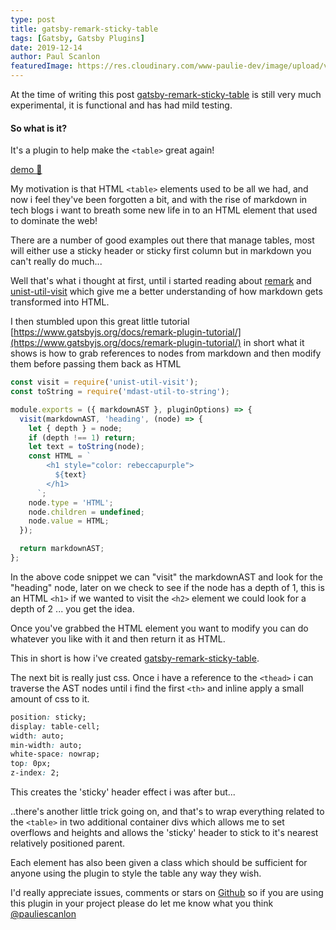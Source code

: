 ```yaml
---
type: post
title: gatsby-remark-sticky-table
tags: [Gatsby, Gatsby Plugins]
date: 2019-12-14
author: Paul Scanlon
featuredImage: https://res.cloudinary.com/www-paulie-dev/image/upload/v1595915540/paulie.dev/2019/11/24/gatsby-remark-sticky-table_wn2ozg.jpg
---
```


At the time of writing this post
[gatsby-remark-sticky-table](https://github.com/PaulieScanlon/gatsby-remark-sticky-table) is still very much
experimental, it is functional and has had mild testing.

#### So what is it?

It's a plugin to help make the `<table>` great again!

[demo 🧲](https://gatsby-remark-sticky-table.netlify.com/)

My motivation is that HTML `<table>` elements used to be all we had, and now i feel they've been forgotten a bit, and
with the rise of markdown in tech blogs i want to breath some new life in to an HTML element that used to dominate the
web!

There are a number of good examples out there that manage tables, most will either use a sticky header or sticky first
column but in markdown you can't really do much...

Well that's what i thought at first, until i started reading about [remark](https://github.com/remarkjs/remark) and
[unist-util-visit](https://github.com/syntax-tree/unist-util-visit) which give me a better understanding of how markdown
gets transformed into HTML.

I then stumbled upon this great little tutorial
[https://www.gatsbyjs.org/docs/remark-plugin-tutorial/](https://www.gatsbyjs.org/docs/remark-plugin-tutorial/) in short
what it shows is how to grab references to nodes from markdown and then modify them before passing them back as HTML

```javascript
const visit = require('unist-util-visit');
const toString = require('mdast-util-to-string');

module.exports = ({ markdownAST }, pluginOptions) => {
  visit(markdownAST, 'heading', (node) => {
    let { depth } = node;
    if (depth !== 1) return;
    let text = toString(node);
    const HTML = `
        <h1 style="color: rebeccapurple">
          ${text}
        </h1>
      `;
    node.type = 'HTML';
    node.children = undefined;
    node.value = HTML;
  });

  return markdownAST;
};
```

In the above code snippet we can "visit" the markdownAST and look for the "heading" node, later on we check to see if
the node has a depth of 1, this is an HTML `<h1>` if we wanted to visit the `<h2>` element we could look for a depth of
2 ... you get the idea.

Once you've grabbed the HTML element you want to modify you can do whatever you like with it and then return it as HTML.

This in short is how i've created
[gatsby-remark-sticky-table](https://github.com/PaulieScanlon/gatsby-remark-sticky-table).

The next bit is really just css. Once i have a reference to the `<thead>` i can traverse the AST nodes until i find the
first `<th>` and inline apply a small amount of css to it.

```css
position: sticky;
display: table-cell;
width: auto;
min-width: auto;
white-space: nowrap;
top: 0px;
z-index: 2;
```

This creates the 'sticky' header effect i was after but...

..there's another little trick going on, and that's to wrap everything related to the `<table>` in two additional
container divs which allows me to set overflows and heights and allows the 'sticky' header to stick to it's nearest
relatively positioned parent.

Each element has also been given a class which should be sufficient for anyone using the plugin to style the table any
way they wish.

I'd really appreciate issues, comments or stars on [Github](https://github.com/PaulieScanlon/gatsby-remark-sticky-table)
so if you are using this plugin in your project please do let me know what you think
[@pauliescanlon](https://twitter.com/PaulieScanlon)
